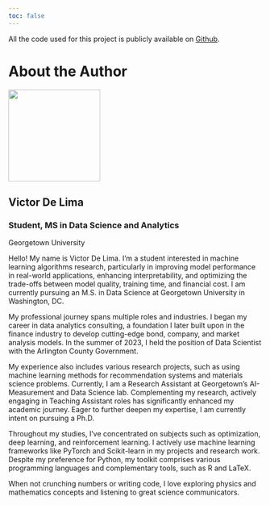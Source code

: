 ```yaml
---
toc: false
---
```


::: {.callout-note appearance="simple"}
All the code used for this project is publicly available on [Github](https://github.com/vdelimad/5600_project).
::: 



# About the Author {.unnumbered}



```{=html}
<div class="quarto-layout-panel">
<div class="quarto-layout-row quarto-layout-valign-top">
<section id="image-panel" class="level3 quarto-layout-cell" style="flex-basis: 30.0%;justify-content: center;">
<div class="quarto-about-jolla">
    <img src="images/victor_de_lima.jpg" class="about-image
    round" style="height: 13em; width: 13em; margin-bottom: 0px !important;">
</div>
</section>
<section id="text-panel" class="level3 quarto-layout-cell" style="flex-basis: 70.0%;justify-content: center;">
<div class="quarto-title">
    <h1 class="mb-1">Victor De Lima</h1>
    <h3 class="mt-1 mb-1">Student, MS in Data Science and Analytics</h3>
    <p class="mb-0">Georgetown University</p>
  </div>
</section>
</div>
</div>

```

Hello! My name is Victor De Lima. I'm a student interested in machine learning algorithms research, particularly in improving model performance in real-world applications, enhancing interpretability, and optimizing the trade-offs between model quality, training time, and financial cost. I am currently pursuing an M.S. in Data Science at Georgetown University in Washington, DC.

My professional journey spans multiple roles and industries. I began my career in data analytics consulting, a foundation I later built upon in the finance industry to develop cutting-edge bond, company, and market analysis models. In the summer of 2023, I held the position of Data Scientist with the Arlington County Government. 

My experience also includes various research projects, such as using machine learning methods for recommendation systems and materials science problems. Currently, I am a Research Assistant at Georgetown's AI-Measurement and Data Science lab. Complementing my research, actively engaging in Teaching Assistant roles has significantly enhanced my academic journey. Eager to further deepen my expertise, I am currently intent on pursuing a Ph.D.

Throughout my studies, I've concentrated on subjects such as optimization, deep learning, and reinforcement learning. I actively use machine learning frameworks like PyTorch and Scikit-learn in my projects and research work. Despite my preference for Python, my toolkit comprises various programming languages and complementary tools, such as R and LaTeX. 

When not crunching numbers or writing code, I love exploring physics and mathematics concepts and listening to great science communicators.

